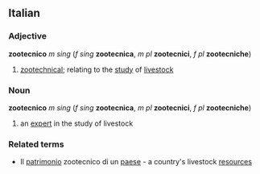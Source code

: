 ==Italian==
===Adjective===
'''zootecnico''' ''m sing'' (''f sing'' '''zootecnica''', ''m pl'' '''zootecnici''', ''f pl'' '''zootecniche''')
# [[zootechnical]]; relating to the [[study]] of [[livestock]]
===Noun===
'''zootecnico''' ''m sing'' (''f sing'' '''zootecnica''', ''m pl'' '''zootecnici''', ''f pl'' '''zootecniche''')
# an [[expert]] in the study of livestock
===Related terms===
* Il [[patrimonio]] zootecnico di un [[paese]] - a country's livestock [[resource]]s